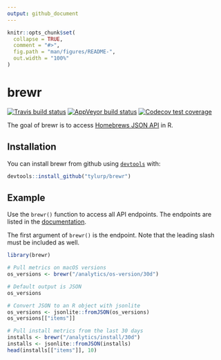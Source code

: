 ```yaml
---
output: github_document
---
```


<!-- README.md is generated from README.Rmd. Please edit that file -->

```r
knitr::opts_chunk$set(
  collapse = TRUE,
  comment = "#>",
  fig.path = "man/figures/README-",
  out.width = "100%"
)
```
# brewr
[![Travis build status](https://travis-ci.org/tyluRp/brewr.svg?branch=master)](https://travis-ci.org/tyluRp/brewr)
[![AppVeyor build status](https://ci.appveyor.com/api/projects/status/github/tyluRp/brewr?branch=master&svg=true)](https://ci.appveyor.com/project/tyluRp/brewr)
[![Codecov test coverage](https://codecov.io/gh/tyluRp/brewr/branch/master/graph/badge.svg)](https://codecov.io/gh/tyluRp/brewr?branch=master)

The goal of brewr is to access [Homebrews JSON API](https://formulae.brew.sh/docs/api/) in R.

## Installation

You can install brewr from github using [`devtools`](https://github.com/r-lib/devtools) with:

``` r
devtools::install_github("tylurp/brewr")
```

## Example

Use the `brewr()` function to access all API endpoints. The endpoints are listed in the [documentation](https://formulae.brew.sh/docs/api/).

The first argument of `brewr()` is the endpoint. Note that the leading slash must be included as well.

```r
library(brewr)

# Pull metrics on macOS versions
os_versions <- brewr("/analytics/os-version/30d")

# Default output is JSON
os_versions

# Convert JSON to an R object with jsonlite
os_versions <- jsonlite::fromJSON(os_versions)
os_versions[["items"]]

# Pull install metrics from the last 30 days
installs <- brewr("/analytics/install/30d")
installs <- jsonlite::fromJSON(installs)
head(installs[["items"]], 10)
```
